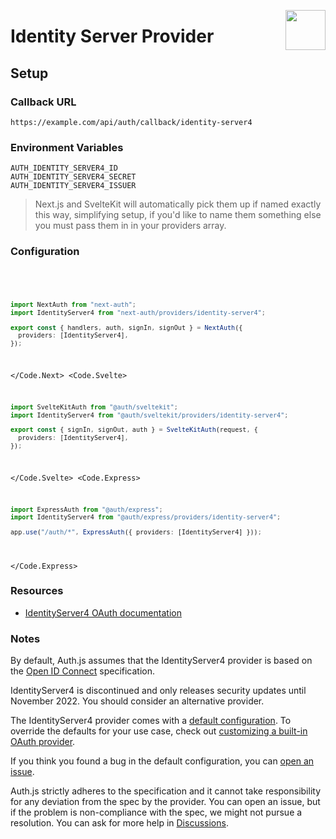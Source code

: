 
<img
  align="right"
  src="/img/providers/identity-server4.svg"
  height="64"
  width="64"
/>

# Identity Server Provider

## Setup

### Callback URL

```
https://example.com/api/auth/callback/identity-server4
```

### Environment Variables

```
AUTH_IDENTITY_SERVER4_ID
AUTH_IDENTITY_SERVER4_SECRET
AUTH_IDENTITY_SERVER4_ISSUER
```

> Next.js and SvelteKit will automatically pick them up if named exactly this way, simplifying
> setup, if you'd like to name them something else you must pass them in in your providers array.

### Configuration

<Code>
  <Code.Next>

```ts filename="/auth.ts"
import NextAuth from "next-auth";
import IdentityServer4 from "next-auth/providers/identity-server4";

export const { handlers, auth, signIn, signOut } = NextAuth({
  providers: [IdentityServer4],
});
```

  </Code.Next>
  <Code.Svelte>

```ts filename="/auth.ts"
import SvelteKitAuth from "@auth/sveltekit";
import IdentityServer4 from "@auth/sveltekit/providers/identity-server4";

export const { signIn, signOut, auth } = SvelteKitAuth(request, {
  providers: [IdentityServer4],
});
```

  </Code.Svelte>
  <Code.Express>

```ts filename="/src/app.ts"
import ExpressAuth from "@auth/express";
import IdentityServer4 from "@auth/express/providers/identity-server4";

app.use("/auth/*", ExpressAuth({ providers: [IdentityServer4] }));
```

  </Code.Express>
</Code>

### Resources

- [IdentityServer4 OAuth documentation](https://identityserver4.readthedocs.io/en/latest/)

### Notes

By default, Auth.js assumes that the IdentityServer4 provider is
based on the [Open ID Connect](https://openid.net/specs/openid-connect-core-1_0.html) specification.

<Callout type="warning">
  IdentityServer4 is discontinued and only releases security updates until
  November 2022. You should consider an alternative provider.
</Callout>

The IdentityServer4 provider comes with a [default configuration](https://github.com/nextauthjs/next-auth/blob/main/packages/core/src/providers/identity-server4.ts).
To override the defaults for your use case, check out [customizing a built-in OAuth provider](https://authjs.dev/guides/providers/custom-provider#override-default-options).

If you think you found a bug in the default configuration, you can [open an issue](https://authjs.dev/new/provider-issue).

Auth.js strictly adheres to the specification and it cannot take responsibility for any deviation from
the spec by the provider. You can open an issue, but if the problem is non-compliance with the spec,
we might not pursue a resolution. You can ask for more help in [Discussions](https://authjs.dev/new/github-discussions).
